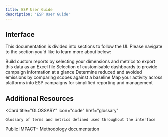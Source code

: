 ```yaml
---
title: ESP User Guide
description: 'ESP User Guide'
---
```




## Interface

This documentation is divided into sections to follow the UI. Please navigate to the section you'd like to learn more about below:

<CardGroup cols={2}>
  <Card
    title="REPORT"
    icon="pen-to-square"
    href="report"
  >
    Build custom reports by selecting your dimensions and metrics to export this data as an Excel file
  </Card>
  <Card
    title="VISUALISE"
    icon="image"
    href="visualise"
  >
    Selection of customisable dashboards to provide campaign information at a glance
  </Card>
  <Card
    title="REDUCE"
    icon="stars"
    href="reduce"
  >
    Determine reduced and avoided emissions by comparing scopes against a baseline
</Card>
  <Card
    title="CAMPAIGN MANAGEMENT"
    icon="screwdriver-wrench"
    href="campaignmanagement"
  >
    Map your activity across platforms into ESP campaigns for simplified reporting and management
    </Card>

</CardGroup>

## Additional Resources


<CardGroup cols={2}>
  
  <Card
    title="GLOSSARY"
    icon="code"
    href="glossary"
  >
    Glossary of terms and metrics defined used throughout the interface
  </Card>
  <Card
    title="METHODOLOGY"
    icon="screwdriver-wrench"
    href="https://method.weareimpactplus.com"
  >
    Public IMPACT+ Methodology documentation
  </Card>
 
</CardGroup>
  
 
